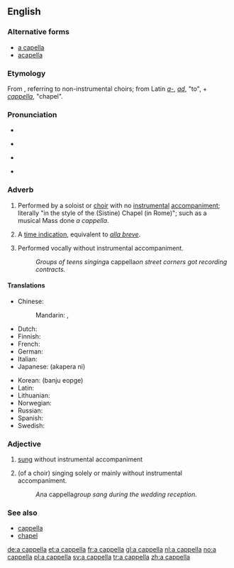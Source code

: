 ==English==
{{wikipedia}}

===Alternative forms===
* [[a capella]]
* [[acapella]]

===Etymology===
From {{etyl|it|en}} {{term|alla cappella||lang=it|in the manner of the [Sistine] chapel}}, referring to non-instrumental choirs; from Latin ''[[a-]]'', ''[[ad]]'', "to", + ''[[cappella]]'', "chapel".

===Pronunciation===
* {{rhymes|ɛlə}}
* {{a|UK}} {{IPA|/ˌæ.kəˈpɛl.ə/|/ˌæ.kæˈpɛl.ə/}} {{SAMPA|/%{.k@"pEl.@/|/%{.k{"pEl.@/}}
* {{a|US}} {{IPA|/ˌɑ.kəˈpɛl.ə/}}
* {{audio|En-us-a_cappella.ogg|Audio (US)}}

===Adverb===
{{en-adv|pos=[[a]] [[cappella]]|-}}

# {{music}} Performed by a soloist or [[choir]] with no [[instrumental]] [[accompaniment]]; literally "in the style of the (Sistine) Chapel (in Rome)"; such as a musical Mass done ''a cappella''.
# {{music}} A [[time indication]], equivalent to ''[[alla breve]]''.
# {{music}} Performed vocally without instrumental accompaniment.
#: ''Groups of teens singing ''a cappella'' on street corners got recording contracts.''

====Translations====
{{trans-top|performed by a choir with no instrumental accompaniment}}
* Chinese:
*: Mandarin: {{t|zh|無伴奏|sc=Hani}}, {{t|zh|无伴奏|tr=wúbànzòu|sc=Hani}}
* Dutch: {{t+|nl|a cappella}}
* Finnish: {{t-|fi|a cappella}}
* French: {{t+|fr|a cappella}}
* German: {{t+|de|a cappella}}
* Italian: {{t-|it|a cappella}}
* Japanese: {{t|ja|アカペラに}} (akapera ni)
{{trans-mid}}
* Korean: {{t-|ko|반주 없게|sc=Hang}} (banju eopge)
* Latin: {{t|la|ad sacellum}}
* Lithuanian: {{t-|lt|kapela|xs=Lithuanian}}
* Norwegian: {{t+|no|a cappella}}
* Russian: {{t+|ru|а капелла}}
* Spanish: {{t-|es|a cappella}}
* Swedish: {{t|sv|a cappella}}
{{trans-bottom}}

{{trans-top|a time indication, equivalent to alla breve}}
{{trans-mid}}
{{trans-bottom}}

===Adjective===
{{en-adj|-}}

# {{music}} [[sung]] without instrumental accompaniment
# {{music}} (of a choir) singing solely or mainly without instrumental accompaniment.
#: ''An ''a cappella'' group sang during the wedding reception.''

===See also===
* [[cappella]]
* [[chapel]]

[[de:a cappella]]
[[et:a cappella]]
[[fr:a cappella]]
[[gl:a cappella]]
[[nl:a cappella]]
[[no:a cappella]]
[[pl:a cappella]]
[[sv:a cappella]]
[[tr:a cappella]]
[[zh:a cappella]]